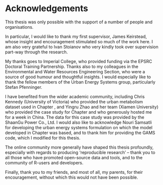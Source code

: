 # Acknowledgements {.unnumbered}

This thesis was only possible with the support of a number of people and organisations.

In particular, I would like to thank my first supervisor, James Keirstead, whose insight and encouragement stimulated so much of the work here. I am also very grateful to Ivan Stoianov who very kindly took over supervision part-way through the research.

My thanks goes to Imperial College, who provided funding via the EPSRC Doctoral Training Partnership. Thanks also to my colleagues in the Environmental and Water Resources Engineering Section, who were a source of good humour and thoughtful insights. I would especially like to thank the fellow members of the Urban Energy Systems group, particularly Stefan Pfenninger.

I have benefited from the wider academic community, including Chris Kennedy (University of Victoria) who provided the urban metabolism dataset used in Chapter \ref{sec:metrics}, and Yingru Zhao and her team (Xiamen University) who provided the case study for Chapter \ref{sec:case-study} and who generously hosted me for a week in China. The data for this case study was provided by the ShaanGu Power Co., Ltd. I would also like to acknowledge Nouri Samsatli for developing the urban energy systems formulation on which the model developed in Chapter \ref{sec:model-dev} was based, and to thank him for providing the GAMS code, which I modified for this thesis.

The online community more generally have shaped this thesis profoundly, especially with regards to producing 'reproducible research' -- thank you to all those who have promoted open-source data and tools, and to the community of R-users and developers.

Finally, thank you to my friends, and most of all, my parents, for their encouragement, without which this would not have been possible.
